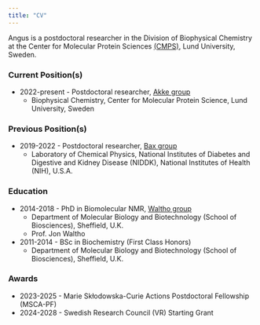 ```yaml
---
title: "CV"
---
```



Angus is a postdoctoral researcher in the Division of Biophysical Chemistry at the Center for Molecular Protein Sciences [(CMPS)](https://www.cmps.lu.se), Lund University, Sweden. 

### Current Position(s) 
* 2022-present - Postdoctoral researcher, [Akke group](https://www.cmps.lu.se/bpc/research/akke/)
	+ Biophysical Chemistry, Center for Molecular Protein Science, Lund University, Sweden

### Previous Position(s) 
* 2019-2022 - Postdoctoral researcher, [Bax group](https://spin.niddk.nih.gov/bax/)
    + Laboratory of Chemical Physics, National Institutes of Diabetes and Digestive and Kidney Disease (NIDDK), National Institutes of Health (NIH), U.S.A.

### Education
* 2014-2018	- PhD in Biomolecular NMR, [Waltho group](https://www.sheffield.ac.uk/biosciences/people/academic-staff/jon-waltho)
	+ Department of Molecular Biology and Biotechnology (School of Biosciences), Sheffield, U.K.
	+ Prof. Jon Waltho

* 2011-2014	- BSc in Biochemistry (First Class Honors)
	+ Department of Molecular Biology and Biotechnology (School of Biosciences), Sheffield, U.K.

### Awards
* 2023-2025 - Marie Skłodowska-Curie Actions Postdoctoral Fellowship (MSCA-PF)
* 2024-2028 - Swedish Research Council (VR) Starting Grant